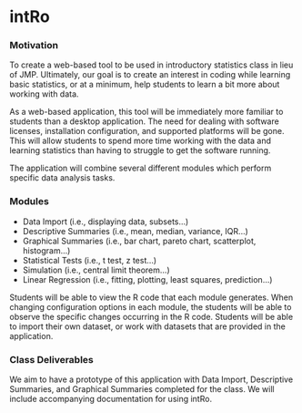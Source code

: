 intRo
========================================================

### Motivation 
To create a web-based tool to be used in introductory statistics class in lieu of JMP. Ultimately, our goal is to create an interest in coding while learning basic statistics, or at a minimum, help students to learn a bit more about working with data.

As a web-based application, this tool will be immediately more familiar to students than a desktop application. The need for dealing with software licenses, installation configuration, and supported platforms will be gone. This will allow students to spend more time working with the data and learning statistics than having to struggle to get the software running.

The application will combine several different modules which perform specific data analysis tasks.

### Modules
* Data Import (i.e., displaying data, subsets...)
* Descriptive Summaries (i.e., mean, median, variance, IQR...)
* Graphical Summaries (i.e., bar chart, pareto chart, scatterplot, histogram...)
* Statistical Tests (i.e., t test, z test...)
* Simulation (i.e., central limit theorem...)
* Linear Regression (i.e., fitting, plotting, least squares, prediction...)

Students will be able to view the R code that each module generates. When changing configuration options in each module, the students will be able to observe the specific changes occurring in the R code. Students will be able to import their own dataset, or work with datasets that are provided in the application.

### Class Deliverables
We aim to have a prototype of this application with Data Import, Descriptive Summaries, and Graphical Summaries completed for the class. We will include accompanying documentation for using intRo.